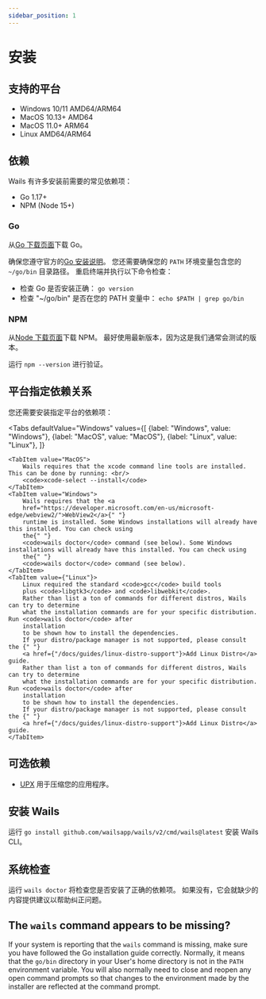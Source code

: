 ```yaml
---
sidebar_position: 1
---
```


# 安装

## 支持的平台

- Windows 10/11 AMD64/ARM64
- MacOS 10.13+ AMD64
- MacOS 11.0+ ARM64
- Linux AMD64/ARM64

## 依赖

Wails 有许多安装前需要的常见依赖项：

- Go 1.17+
- NPM (Node 15+)

### Go

从[Go 下载页面](https://golang.org/dl/)下载 Go。

确保您遵守官方的[Go 安装说明](https://golang.org/doc/install#install)。 您还需要确保您的 `PATH` 环境变量包含您的 `~/go/bin` 目录路径。 重启终端并执行以下命令检查：

- 检查 Go 是否安装正确： `go version`
- 检查 "~/go/bin" 是否在您的 PATH 变量中： `echo $PATH | grep go/bin`

### NPM

从[Node 下载页面](https://nodejs.org/en/download/)下载 NPM。 最好使用最新版本，因为这是我们通常会测试的版本。

运行 `npm --version` 进行验证。

## 平台指定依赖关系

您还需要安装指定平台的依赖项：

<!-- @formatter:off -->


<Tabs
    defaultValue="Windows"
    values={[
        {label: "Windows", value: "Windows"},
 {label: "MacOS", value: "MacOS"},
 {label: "Linux", value: "Linux"},
 ]}
>
    <TabItem value="MacOS">
        Wails requires that the xcode command line tools are installed. This can be done by running: <br/>
        <code>xcode-select --install</code>
    </TabItem>
    <TabItem value="Windows">
        Wails requires that the <a
        href="https://developer.microsoft.com/en-us/microsoft-edge/webview2/">WebView2</a>{" "}
        runtime is installed. Some Windows installations will already have this installed. You can check using
        the{" "}
        <code>wails doctor</code> command (see below). Some Windows installations will already have this installed. You can check using
        the{" "}
        <code>wails doctor</code> command (see below).
    </TabItem>
    <TabItem value={"Linux"}>
        Linux required the standard <code>gcc</code> build tools
        plus <code>libgtk3</code> and <code>libwebkit</code>.
        Rather than list a ton of commands for different distros, Wails can try to determine
        what the installation commands are for your specific distribution. Run <code>wails doctor</code> after
        installation
        to be shown how to install the dependencies.
        If your distro/package manager is not supported, please consult the {" "}
        <a href={"/docs/guides/linux-distro-support"}>Add Linux Distro</a> guide.
        Rather than list a ton of commands for different distros, Wails can try to determine
        what the installation commands are for your specific distribution. Run <code>wails doctor</code> after
        installation
        to be shown how to install the dependencies.
        If your distro/package manager is not supported, please consult the {" "}
        <a href={"/docs/guides/linux-distro-support"}>Add Linux Distro</a> guide.
    </TabItem>
</Tabs>

<!-- @formatter:on -->

## 可选依赖

- [UPX](https://upx.github.io/) 用于压缩您的应用程序。

## 安装 Wails

运行 `go install github.com/wailsapp/wails/v2/cmd/wails@latest` 安装 Wails CLI。

## 系统检查

运行 `wails doctor` 将检查您是否安装了正确的依赖项。 如果没有，它会就缺少的内容提供建议以帮助纠正问题。

## The `wails` command appears to be missing?

If your system is reporting that the `wails` command is missing, make sure you have followed the Go installation guide correctly. Normally, it means that the `go/bin` directory in your User's home directory is not in the `PATH` environment variable. You will also normally need to close and reopen any open command prompts so that changes to the environment made by the installer are reflected at the command prompt.